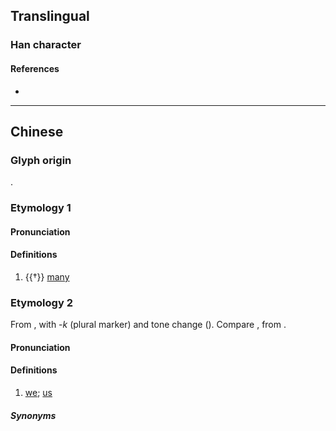 {{character info/new}}
==Translingual==

===Han character===
{{Han char|rn=9|rad=人|as=09|sn=11|four=|canj=ORRS|ids=⿰亻咢}}

====References====
* {{Han ref|kx=0110.220|dkj=00854|dj=0236.060|hdz=10191.060|uh=5054|ud=20564}}

----

==Chinese==
{{zh-forms}}

===Glyph origin===
{{Han etym}}
{{Han compound|人|alt1=亻|咢|ls=psc|c1=s|c2=p|t1=man; person}}.

===Etymology 1===

====Pronunciation====
{{zh-pron
|m=è
|c=ngok6
|mc=y
|oc=y
|cat=a
}}

====Definitions====
{{zh-hanzi}}

# {{†}} [[many]]

===Etymology 2===
From {{zh-l|*我|I; me}}, with -''k'' (plural marker) and tone change ({{zh-ref|Gan, 1997}}). Compare {{zh-l|*𠊬|they}}, from {{zh-l|*佢|he; she; it}}.

====Pronunciation====
{{zh-pron
|cat=pron
}}
{{rfp|lang=yue}}

====Definitions====
{{zh-hanzi}}

# {{lb|zh|dialectal Cantonese}} [[we]]; [[us]]

=====Synonyms=====
{{zh-dial|我們}}